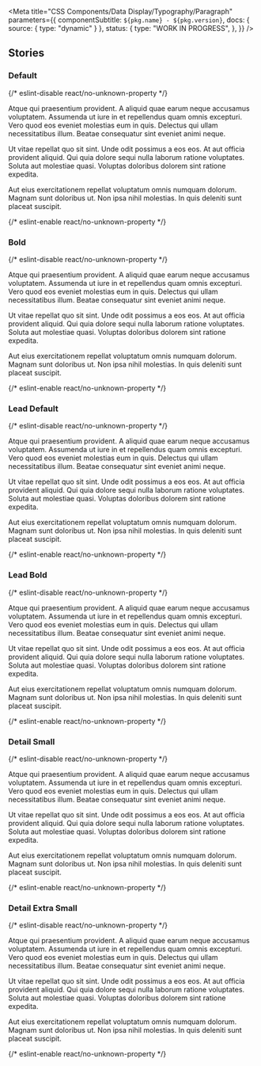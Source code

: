 
<Meta
  title="CSS Components/Data Display/Typography/Paragraph"
  parameters={{
    componentSubtitle: `${pkg.name} - ${pkg.version}`,
    docs: { source: { type: "dynamic" } },
    status: {
      type: "WORK IN PROGRESS",
    },
  }}
/>

<DesignTokenDocBlock categoryName="Paragraph" viewType="table" />

## Stories

### Default

<Canvas>
  {/* eslint-disable react/no-unknown-property */}
  <Story name="Default">
    <p class="denhaag-typography-p">
      Atque qui praesentium provident. A aliquid quae earum neque accusamus voluptatem. Assumenda ut iure in et
      repellendus quam omnis excepturi. Vero quod eos eveniet molestias eum in quis. Delectus qui ullam necessitatibus
      illum. Beatae consequatur sint eveniet animi neque.
    </p>
    <p class="denhaag-typography-p">
      Ut vitae repellat quo sit sint. Unde odit possimus a eos eos. At aut officia provident aliquid. Qui quia dolore
      sequi nulla laborum ratione voluptates. Soluta aut molestiae quasi. Voluptas doloribus dolorem sint ratione
      expedita.
    </p>
    <p class="denhaag-typography-p">
      Aut eius exercitationem repellat voluptatum omnis numquam dolorum. Magnam sunt doloribus ut. Non ipsa nihil
      molestias. In quis deleniti sunt placeat suscipit.
    </p>
  </Story>
  {/* eslint-enable react/no-unknown-property */}
</Canvas>

### Bold

<Canvas>
  {/* eslint-disable react/no-unknown-property */}
  <Story name="Bold">
    <p class="denhaag-typography-p denhaag-typography--font-weight-2">
      Atque qui praesentium provident. A aliquid quae earum neque accusamus voluptatem. Assumenda ut iure in et
      repellendus quam omnis excepturi. Vero quod eos eveniet molestias eum in quis. Delectus qui ullam necessitatibus
      illum. Beatae consequatur sint eveniet animi neque.
    </p>
    <p class="denhaag-typography-p denhaag-typography--font-weight-2">
      Ut vitae repellat quo sit sint. Unde odit possimus a eos eos. At aut officia provident aliquid. Qui quia dolore
      sequi nulla laborum ratione voluptates. Soluta aut molestiae quasi. Voluptas doloribus dolorem sint ratione
      expedita.
    </p>
    <p class="denhaag-typography-p denhaag-typography--font-weight-2">
      Aut eius exercitationem repellat voluptatum omnis numquam dolorum. Magnam sunt doloribus ut. Non ipsa nihil
      molestias. In quis deleniti sunt placeat suscipit.
    </p>
  </Story>
  {/* eslint-enable react/no-unknown-property */}
</Canvas>

### Lead Default

<Canvas>
  {/* eslint-disable react/no-unknown-property */}
  <Story name="Lead Default">
    <p class="denhaag-typography-p denhaag-typography-p--lead">
      Atque qui praesentium provident. A aliquid quae earum neque accusamus voluptatem. Assumenda ut iure in et
      repellendus quam omnis excepturi. Vero quod eos eveniet molestias eum in quis. Delectus qui ullam necessitatibus
      illum. Beatae consequatur sint eveniet animi neque.
    </p>
    <p class="denhaag-typography-p denhaag-typography-p--lead">
      Ut vitae repellat quo sit sint. Unde odit possimus a eos eos. At aut officia provident aliquid. Qui quia dolore
      sequi nulla laborum ratione voluptates. Soluta aut molestiae quasi. Voluptas doloribus dolorem sint ratione
      expedita.
    </p>
    <p class="denhaag-typography-p denhaag-typography-p--lead">
      Aut eius exercitationem repellat voluptatum omnis numquam dolorum. Magnam sunt doloribus ut. Non ipsa nihil
      molestias. In quis deleniti sunt placeat suscipit.
    </p>
  </Story>
  {/* eslint-enable react/no-unknown-property */}
</Canvas>

### Lead Bold

<Canvas>
  {/* eslint-disable react/no-unknown-property */}
  <Story name="Lead Bold">
    <p class="denhaag-typography-p denhaag-typography-p--lead denhaag-typography--font-weight-2">
      Atque qui praesentium provident. A aliquid quae earum neque accusamus voluptatem. Assumenda ut iure in et
      repellendus quam omnis excepturi. Vero quod eos eveniet molestias eum in quis. Delectus qui ullam necessitatibus
      illum. Beatae consequatur sint eveniet animi neque.
    </p>
    <p class="denhaag-typography-p denhaag-typography-p--lead denhaag-typography--font-weight-2">
      Ut vitae repellat quo sit sint. Unde odit possimus a eos eos. At aut officia provident aliquid. Qui quia dolore
      sequi nulla laborum ratione voluptates. Soluta aut molestiae quasi. Voluptas doloribus dolorem sint ratione
      expedita.
    </p>
    <p class="denhaag-typography-p denhaag-typography-p--lead denhaag-typography--font-weight-2">
      Aut eius exercitationem repellat voluptatum omnis numquam dolorum. Magnam sunt doloribus ut. Non ipsa nihil
      molestias. In quis deleniti sunt placeat suscipit.
    </p>
  </Story>
  {/* eslint-enable react/no-unknown-property */}
</Canvas>

### Detail Small

<Canvas>
  {/* eslint-disable react/no-unknown-property */}
  <Story name="Detail Small">
    <p class="denhaag-typography-p denhaag-typography-p--detail denhaag-typography-p--detail-small">
      Atque qui praesentium provident. A aliquid quae earum neque accusamus voluptatem. Assumenda ut iure in et
      repellendus quam omnis excepturi. Vero quod eos eveniet molestias eum in quis. Delectus qui ullam necessitatibus
      illum. Beatae consequatur sint eveniet animi neque.
    </p>
    <p class="denhaag-typography-p denhaag-typography-p--detail denhaag-typography-p--detail-small">
      Ut vitae repellat quo sit sint. Unde odit possimus a eos eos. At aut officia provident aliquid. Qui quia dolore
      sequi nulla laborum ratione voluptates. Soluta aut molestiae quasi. Voluptas doloribus dolorem sint ratione
      expedita.
    </p>
    <p class="denhaag-typography-p denhaag-typography-p--detail denhaag-typography-p--detail-small">
      Aut eius exercitationem repellat voluptatum omnis numquam dolorum. Magnam sunt doloribus ut. Non ipsa nihil
      molestias. In quis deleniti sunt placeat suscipit.
    </p>
  </Story>
  {/* eslint-enable react/no-unknown-property */}
</Canvas>

### Detail Extra Small

<Canvas>
  {/* eslint-disable react/no-unknown-property */}
  <Story name="Detail Extra Small">
    <p class="denhaag-typography-p denhaag-typography-p--detail denhaag-typography-p--detail-extra-small">
      Atque qui praesentium provident. A aliquid quae earum neque accusamus voluptatem. Assumenda ut iure in et
      repellendus quam omnis excepturi. Vero quod eos eveniet molestias eum in quis. Delectus qui ullam necessitatibus
      illum. Beatae consequatur sint eveniet animi neque.
    </p>
    <p class="denhaag-typography-p denhaag-typography-p--detail denhaag-typography-p--detail-extra-small">
      Ut vitae repellat quo sit sint. Unde odit possimus a eos eos. At aut officia provident aliquid. Qui quia dolore
      sequi nulla laborum ratione voluptates. Soluta aut molestiae quasi. Voluptas doloribus dolorem sint ratione
      expedita.
    </p>
    <p class="denhaag-typography-p denhaag-typography-p--detail denhaag-typography-p--detail-extra-small">
      Aut eius exercitationem repellat voluptatum omnis numquam dolorum. Magnam sunt doloribus ut. Non ipsa nihil
      molestias. In quis deleniti sunt placeat suscipit.
    </p>
  </Story>
  {/* eslint-enable react/no-unknown-property */}
</Canvas>
